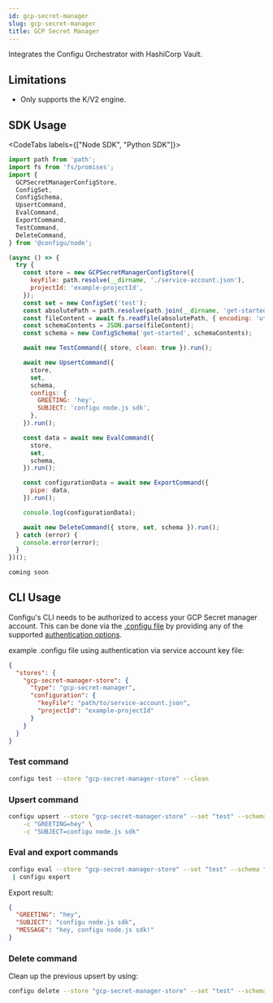 ```yaml
---
id: gcp-secret-manager
slug: gcp-secret-manager
title: GCP Secret Manager
---
```


Integrates the Configu Orchestrator with HashiCorp Vault.

## Limitations

<Admonition type="info">

- Only supports the K/V2 engine.

</Admonition>

## SDK Usage

<CodeTabs labels={["Node SDK", "Python SDK"]}>

```js
import path from 'path';
import fs from 'fs/promises';
import {
  GCPSecretManagerConfigStore,
  ConfigSet,
  ConfigSchema,
  UpsertCommand,
  EvalCommand,
  ExportCommand,
  TestCommand,
  DeleteCommand,
} from '@configu/node';

(async () => {
  try {
    const store = new GCPSecretManagerConfigStore({
      keyFile: path.resolve(__dirname, './service-account.json'),
      projectId: 'example-projectId',
    });
    const set = new ConfigSet('test');
    const absolutePath = path.resolve(path.join(__dirname, 'get-started.cfgu.json'));
    const fileContent = await fs.readFile(absolutePath, { encoding: 'utf8' });
    const schemaContents = JSON.parse(fileContent);
    const schema = new ConfigSchema('get-started', schemaContents);

    await new TestCommand({ store, clean: true }).run();

    await new UpsertCommand({
      store,
      set,
      schema,
      configs: {
        GREETING: 'hey',
        SUBJECT: 'configu node.js sdk',
      },
    }).run();

    const data = await new EvalCommand({
      store,
      set,
      schema,
    }).run();

    const configurationData = await new ExportCommand({
      pipe: data,
    }).run();

    console.log(configurationData);

    await new DeleteCommand({ store, set, schema }).run();
  } catch (error) {
    console.error(error);
  }
})();
```

```python
coming soon
```

</CodeTabs>

## CLI Usage

Configu's CLI needs to be authorized to access your GCP Secret manager account. This can be done via the [.configu file](../cli-config) by providing any of the supported [authentication options](https://github.com/googleapis/gax-nodejs/blob/main/client-libraries.md#authentication-options).

example .configu file using authentication via service account key file:

```json
{
  "stores": {
    "gcp-secret-manager-store": {
      "type": "gcp-secret-manager",
      "configuration": {
        "keyFile": "path/to/service-account.json",
        "projectId": "example-projectId"
      }
    }
  }
}
```

### Test command

```bash
configu test --store "gcp-secret-manager-store" --clean
```

### Upsert command

```bash
configu upsert --store "gcp-secret-manager-store" --set "test" --schema "./get-started.cfgu.json" \
    -c "GREETING=hey" \
    -c "SUBJECT=configu node.js sdk"
```

### Eval and export commands

```bash
configu eval --store "gcp-secret-manager-store" --set "test" --schema "./get-started.cfgu.json" \
 | configu export
```

Export result:

```json
{
  "GREETING": "hey",
  "SUBJECT": "configu node.js sdk",
  "MESSAGE": "hey, configu node.js sdk!"
}
```

### Delete command

Clean up the previous upsert by using:

```bash
configu delete --store "gcp-secret-manager-store" --set "test" --schema "./get-started.cfgu.json"
```

